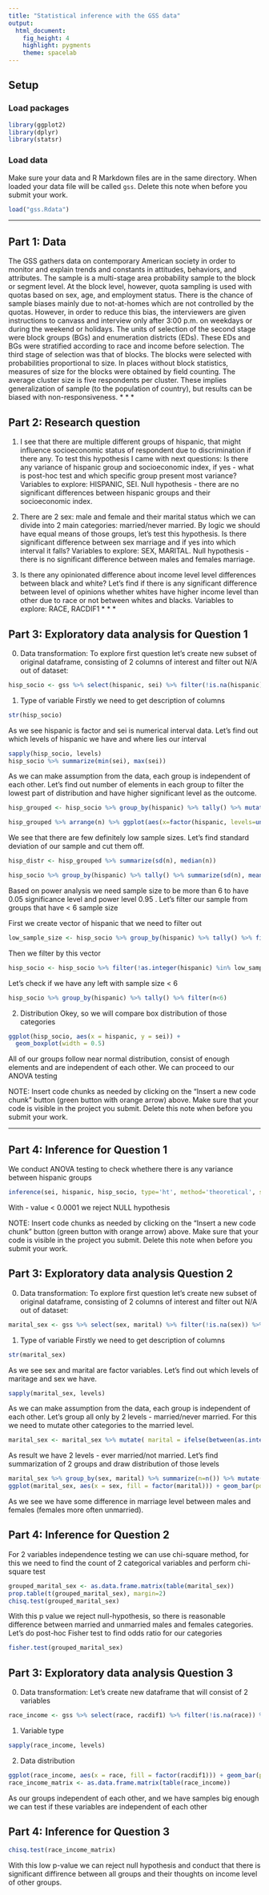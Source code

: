 ```yaml
---
title: "Statistical inference with the GSS data"
output: 
  html_document: 
    fig_height: 4
    highlight: pygments
    theme: spacelab
---
```


## Setup

### Load packages

```r
library(ggplot2)
library(dplyr)
library(statsr)
```

### Load data

Make sure your data and R Markdown files are in the same directory. When loaded
your data file will be called `gss`. Delete this note when before you submit 
your work. 

```r
load("gss.Rdata")
```



* * *

## Part 1: Data
The GSS gathers data on contemporary American society in order to monitor and explain trends and constants in attitudes, behaviors, and attributes. 
The sample is a multi-stage area probability sample to the block or segment level. At the block level, however, quota sampling is used with quotas based on sex, age, and employment status. There is the chance of sample biases mainly due to not-at-homes which are not controlled by the quotas. However, in order to reduce this bias, the interviewers are given instructions to canvass and interview only after 3:00 p.m. on weekdays or during the weekend or holidays. 
The units of selection of the second stage were block groups (BGs) and enumeration districts (EDs). These EDs and BGs were stratified according to race and income before selection. The third stage of selection was that of blocks. The blocks were selected with probabilities proportional to size. In places without block statistics, measures of size for the blocks were obtained by field counting. The average cluster size is five respondents per cluster.
These implies generalization of sample (to the population of country), but results can be biased with non-responsiveness.
* * *

## Part 2: Research question

1. I see that there are multiple different groups of hispanic, that might influence socioeconomic status of respondent due to discrimination if there any. To test this hypothesis I came with next questions:
Is there any variance of hispanic group and socioeconomic index, if yes - what is post-hoc test and which specific group present most variance? Variables to explore: HISPANIC, SEI. Null hypothesis - there are no significant differences between hispanic groups and their socioeconomic index.

2. There are 2 sex: male and female and their marital status which we can divide into 2 main categories: married/never married. By logic we should have equal means of those groups, let's test this hypothesis.
Is there significant difference between sex marriage and if yes into which interval it falls? Variables to explore: SEX, MARITAL. Null hypothesis - there is no significant difference between males and females marriage.

3. Is there any opinionated difference about income level level differences between black and white?
Let's find if there is any significant difference between level of opinions whether whites have higher income level than other due to race or not between whites and blacks. Variables to explore: RACE, RACDIF1
* * *

## Part 3: Exploratory data analysis for Question 1

0. Data transformation:
To explore first question let's create new subset of original dataframe, consisting of 2 columns of interest and filter out N/A out of dataset:

```r
hisp_socio <- gss %>% select(hispanic, sei) %>% filter(!is.na(hispanic)) %>% filter(!is.na(sei))
```

1. Type of variable
Firstly we need to get description of columns

```r
str(hisp_socio)
```

As we see hispanic is factor and sei is numerical interval data.
Let's find out which levels of hispanic we have and where lies our interval

```r
sapply(hisp_socio, levels)
hisp_socio %>% summarize(min(sei), max(sei))
```

As we can make assumption from the data, each group is independent of each other.
Let's find out number of elements in each group to filter the lowest part of distribution and have higher significant level as the outcome.

```r
hisp_grouped <- hisp_socio %>% group_by(hispanic) %>% tally() %>% mutate(n=1/n)

hisp_grouped %>% arrange(n) %>% ggplot(aes(x=factor(hispanic, levels=unique(hispanic)), y=n, group=1)) + geom_line(stat="identity")
```

We see that there are few definitely low sample sizes. Let's find standard deviation of our sample and cut them off.

```r
hisp_distr <- hisp_grouped %>% summarize(sd(n), median(n))

hisp_socio %>% group_by(hispanic) %>% tally() %>% summarize(sd(n), mean(n), n())
```

Based on power analysis we need sample size to be more than 6 to have 0.05 significance level and power level 0.95 . Let's filter our sample from groups that have < 6 sample size

First we create vector of hispanic that we need to filter out

```r
low_sample_size <- hisp_socio %>% group_by(hispanic) %>% tally() %>% filter(n < 6) %>% pull(hispanic) %>% as.integer()
```

Then we filter by this vector

```r
hisp_socio <- hisp_socio %>% filter(!as.integer(hispanic) %in% low_sample_size)
```

Let's check if we have any left with sample size < 6

```r
hisp_socio %>% group_by(hispanic) %>% tally() %>% filter(n<6)
```

2. Distribution
Okey, so we will compare box distribution of those categories

```r
ggplot(hisp_socio, aes(x = hispanic, y = sei)) +
  geom_boxplot(width = 0.5)
```

All of our groups follow near normal distribution, consist of enough elements and are independent of each other. We can proceed to our ANOVA testing

NOTE: Insert code chunks as needed by clicking on the "Insert a new code chunk"
button (green button with orange arrow) above. Make sure that your code is visible
in the project you submit. Delete this note when before you submit your work.

* * *

## Part 4: Inference for Question 1

We conduct ANOVA testing to check whethere there is any variance between hispanic groups

```r
inference(sei, hispanic, hisp_socio, type='ht', method='theoretical', statistic='mean', alternative='greater', sig_level = 0.05, verbose = FALSE, show_res = TRUE)
```


With - value < 0.0001 we reject NULL hypothesis

NOTE: Insert code chunks as needed by clicking on the "Insert a new code chunk" 
button (green button with orange arrow) above. Make sure that your code is visible
in the project you submit. Delete this note when before you submit your work.

## Part 3: Exploratory data analysis Question 2

0. Data transformation:
To explore first question let's create new subset of original dataframe, consisting of 2 columns of interest and filter out N/A out of dataset:

```r
marital_sex <- gss %>% select(sex, marital) %>% filter(!is.na(sex)) %>% filter(!is.na(marital))
```

1. Type of variable
Firstly we need to get description of columns

```r
str(marital_sex)
```

As we see sex and marital are factor variables.
Let's find out which levels of maritage and sex we have.

```r
sapply(marital_sex, levels)
```

As we can make assumption from the data, each group is independent of each other.
Let's group all only by 2 levels - married/never married. For this we need to mutate other categories to the married level.

```r
marital_sex <- marital_sex %>% mutate( marital = ifelse(between(as.integer(marital), 2, 4 ), 1,  marital) )
```
As result we have 2 levels - ever married/not married.
Let's find summarization of 2 groups and draw distribution of those levels
```r
marital_sex %>% group_by(sex, marital) %>% summarize(n=n()) %>% mutate(freq = n / sum(n))
ggplot(marital_sex, aes(x = sex, fill = factor(marital))) + geom_bar(position="fill")
```
As we see we have some difference in marriage level between males and females (females more often unmarried).

## Part 4: Inference for Question 2

For 2 variables independence testing we can use chi-square method, for this we need to find the count of 2 categorical variables and perform chi-square test
```r
grouped_marital_sex <- as.data.frame.matrix(table(marital_sex))
prop.table(t(grouped_marital_sex), margin=2)
chisq.test(grouped_marital_sex)
```
With this p value we reject null-hypothesis, so there is reasonable difference between married and unmarried males and females categories.
Let's do post-hoc Fisher test to find odds ratio for our categories

```r
fisher.test(grouped_marital_sex)
```
## Part 3: Exploratory data analysis Question 3
0. Data transformation:
Let's create new dataframe that will consist of 2 variables

```r
race_income <- gss %>% select(race, racdif1) %>% filter(!is.na(race)) %>% filter(!is.na(racdif1))
```

1. Variable type

```r
sapply(race_income, levels)
```

2. Data distribution
```r
ggplot(race_income, aes(x = race, fill = factor(racdif1))) + geom_bar(position="fill")
race_income_matrix <- as.data.frame.matrix(table(race_income))
```



As our groups independent of each other, and we have samples big enough we can test if these variables are independent of each other

## Part 4: Inference for Question 3
```r
chisq.test(race_income_matrix)
```
With this low p-value we can reject null hypothesis and conduct that there is significant diffirence between all groups and their thoughts on income level of other groups.

